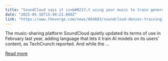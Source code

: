 ```yaml
---
title: "SoundCloud says it isn&#8217;t using your music to train generative AI tools"
date: "2025-05-10T15:40:21.000Z"
link: "https://www.theverge.com/news/664683/soundcloud-denies-training-ai-with-user-music"
---
```


The music-sharing platform SoundCloud quietly updated its terms of use in February last year, adding language that lets it train AI models on its users’ content, as TechCrunch reported. And while the ...

[Read more](https://www.theverge.com/news/664683/soundcloud-denies-training-ai-with-user-music)

